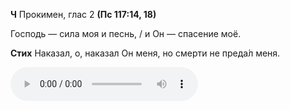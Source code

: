 **Ч** Прокимен, глас 2 **(Пс 117:14, 18)**

Господь — сила моя и песнь, / и Он — спасение моё.

**Стих** Наказал, о, наказал Он меня, но смерти не преда́л меня.

<audio controls>
    <source
        src="https://psmb-neos-resources.hb.bizmrg.com/target/psmb/b221b6393ed6066797a207b3e723a5b1accc4007/%D0%93%D0%BB%D0%B0%D1%81%202.mp3"
        type="audio/mpeg"
    />
</audio>
